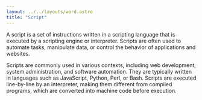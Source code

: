 ```yaml
---
layout: ../../layouts/word.astro
title: "Script"
---
```

A script is a set of instructions written in a scripting language that is executed by a scripting engine or interpreter. Scripts are often used to automate tasks, manipulate data, or control the behavior of applications and websites.

Scripts are commonly used in various contexts, including web development, system administration, and software automation. They are typically written in languages such as JavaScript, Python, Perl, or Bash. Scripts are executed line-by-line by an interpreter, making them different from compiled programs, which are converted into machine code before execution.